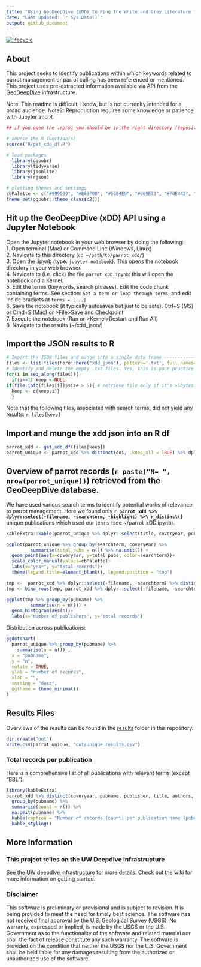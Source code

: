```yaml
---
title: "Using GeoDeepDive (xDD) to Ping the White and Grey Literature for Parrot Management"
date: "Last updated: `r Sys.Date()`"
output: github_document
---
```

[![lifecycle](https://img.shields.io/badge/lifecycle-experimental-lightgrey.svg)](https://www.tidyverse.org/lifecycle/#experimental)

## About
This project seeks to identify publications within which keywords related to parrot management or parrot culling has been referenced or mentioned. This project uses pre-extracted information available via API from the [GeoDeepDive](https://geodeepdive.org) infrastructure. 

Note: This readme is difficult, I know, but is not currenlty intended for a broad audience. 
Note2: Reproduction requires some knowledge or patience with Jupyter and R. 


```r
## if you open the .rproj you should be in the right directory (repository root)

# source the R function(s)
source("R/get_xdd_df.R")

# load packages
  library(ggpubr)
  library(tidyverse)
  library(jsonlite)
  library(rjson)

# plotting themes and settings
cbPalette <- c("#999999", "#E69F00", "#56B4E9", "#009E73", "#F0E442", "#0072B2", "#D55E00", "#CC79A7")
theme_set(ggpubr::theme_classic2())
```

## Hit up the GeoDeepDive (xDD) API using a Jupyter Notebook

Open the Jupyter notebook in your web browser by doing the following:  
1. Open terminal (Mac) or Command Line (Windows, Linux)  
2. Navigate to this directory (`cd ~/path/to/parrot_xdd/`)  
3. Open the .ipynb (type: `jupyter notebook`).  This opens the notebook directory in your web browser.   
4. Navigate to (i.e. click) the file `parrot_xDD.ipynb`: this will open the notebook and a Kernel.  
5. Edit the terms (keywords, search phrases). Edit the code chunk containing terms. See section: `Set a term or loop through terms`, and edit inside brackets at `terms = [...]`  
6. Save the notebook (it typically autosaves but just to be safe). Ctrl+S (MS) or Cmd+S (Mac) or >File>Save and Checkpoint   
7. Execute the notebook (Run or >Kernel>Restart and Run All)  
8. Navigate to the results (~/xdd_json/)  


## Import the JSON results to R
```r
# Import the JSON files and munge into a single data frame ----------------
files <- list.files(here::here("xdd_json"), pattern='.txt', full.names=TRUE)
# Identify and delete the empty .txt files. Yes, this is poor practice but oh well!
for(i in seq_along(files)){
  if(i==1) keep <-NULL
if(file.info(files[i])$size > 5){ # retrieve file only if it's >5bytes.
  keep <- c(keep,i)}
  }
```

Note that the following files, associated with search terms, did not yield any results:
`r files[keep]`


## Import and munge the xdd json into an R df
```r
parrot_xdd <- get_xdd_df(files[keep])
parrot_unique <- parrot_xdd %>% distinct(doi, .keep_all = TRUE) %>% dplyr::select(-searchterm)
```

## Overview of parrot records (`r paste("N= ", nrow(parrot_unique))`) retrieved from the GeoDeepDive database.
We have used various search terms to identify potential works of relevance to parrot management. Here we found only __`r parrot_xdd %>% dplyr::select(-filename, -searchterm, -highlight) %>% n_distinct()`__ unique publications which used our terms (see ~/parrot_xDD.ipynb). 

<!-- Exact search phrase | Number of unique records in xDD/GDD  -->
<!-- --------------|---- -->
<!-- "management of parrot*" | `r parrot_xdd %>% filter(grepl("management of parrot", searchterm, ignore.case = TRUE)) %>% dplyr::select(-filename, -highlight) %>% n_distinct()` -->
<!-- "parrot control" | `r parrot_xdd %>% filter(grepl("parrot control", searchterm, ignore.case = TRUE)) %>% dplyr::select(-filename, -highlight) %>% n_distinct()` -->
<!-- "parrot management" | `r parrot_xdd %>% filter(grepl("parrot management", searchterm, ignore.case = TRUE)) %>% dplyr::select(-filename, -highlight) %>% n_distinct()` -->
```r
kableExtra::kable(parrot_unique %>% dplyr::select(title, coveryear, pubname, doi, URL))
```

```r
ggplot(parrot_unique %>% group_by(searchterm, coveryear) %>% 
         summarise(total_pubs = n()) %>% na.omit()) +
  geom_point(aes(x=coveryear, y=total_pubs, color=searchterm))+
  scale_color_manual(values=cbPalette)+
  labs(x="year", y="total records")+
  theme(legend.title=element_blank(), legend.position = "top")
``` 

<!-- Distribution of  records among unique publishers. -->
```r
tmp <-  parrot_xdd %>% dplyr::select(-filename, -searchterm) %>% distinct()
tmp <- bind_rows(tmp, parrot_xdd %>% dplyr::select(-filename, -searchterm)%>% filter(is.na(doi)) %>% distinct())

ggplot(tmp %>% group_by(pubname) %>% 
         summarise(n = n())) +
  geom_histogram(aes(n))+
  labs(x="number of publishers", y="total records")
```

Distribution across publications:
```r
ggdotchart(
  parrot_unique %>% group_by(pubname) %>%
    summarise(n = n()) ,
  x = "pubname",
  y = "n",
  rotate = TRUE,
  ylab = "number of records",
  xlab = "",
  sorting = "desc",
  ggtheme = theme_minimal()
)
```

## Results Files
Overviews of the results can be found in the [results](/results) folder in this repository.
```r
dir.create("out")
write.csv(parrot_unique, "out/unique_results.csv")
```

### Total records per publication
Here is a comprehensive list of all publications with relevant terms (except "BBL"):
```r
library(kableExtra)
parrot_xdd %>% distinct(coveryear, pubname, publisher, title, authors, searchterm)%>%
  group_by(pubname) %>% 
  summarise(count = n()) %>% 
  na.omit(pubname) %>% 
  kable(caption = "Number of records (count) per publication name (pubname)", format="markdown") %>%
  kable_styling()
````

## More Information
### This project relies on the UW Deepdive Infrastructure
[See the UW deepdive infrastructure](UW-Deepdive-Infrastructure/app-template) for more details. Check out [the
wiki](https://github.com/UW-Deepdive-Infrastructure/app-template/wiki)
for more information on getting started.

### Disclaimer
This software is preliminary or provisional and is subject to revision. It is being provided to meet the need for timely best science. The software has not received final approval by the U.S. Geological Survey (USGS). No warranty, expressed or implied, is made by the USGS or the U.S. Government as to the functionality of the software and related material nor shall the fact of release constitute any such warranty. The software is provided on the condition that neither the USGS nor the U.S. Government shall be held liable for any damages resulting from the authorized or unauthorized use of the software.
